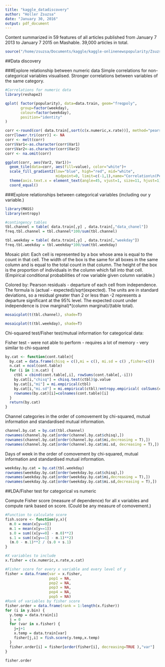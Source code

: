 ```yaml
---
title: "kaggle_datadiscovery"
author: "Holler Zsuzsa"
date: "January 30, 2016"
output: pdf_document
---
```


Content summarized in 59 features of all articles published from January 7 2013 to January 7 2015 on Mashable. 39,000 articles in total.

```r
source("/home/zsuzsa/Documents/kaggle/kaggle-onlinenewspopularity/Zsuzsi/data_read.R")
```

##Data discovery

###Explore relationship between numeric data
Simple correlations for non-categorical variables visualised. Stronger correlations between variables of the same category.

```r
#Correlations for numeric data
library(reshape2)

qplot( factor(popularity), data=data.train, geom="freqpoly", 
       group=factor(weekday), 
       colour=factor(weekday),
       position="identity"
)

corr <-round(cor( data.train[,sort(c(x.numeric,x.rate))], method="pearson", use="pairwise.complete.obs"),2)
corr[lower.tri(corr)] <- NA
corr <- melt(corr)
corr$Var1<-as.character(corr$Var1)
corr$Var2<-as.character(corr$Var2)
corr <- na.omit(corr)

ggplot(corr, aes(Var2, Var1))+
  geom_tile(data=corr, aes(fill=value), color="white")+
  scale_fill_gradient2(low="blue", high="red", mid="white", 
                       midpoint=0, limit=c(-1,1),name="Correlation\n(Pearson)")+
  theme(axis.text.x = element_text(angle=45, vjust=1, size=11, hjust=1))+
  coord_equal()

```

###Explore relationships between categorical variables (including our y variable.)

```r

library(MASS)
library(entropy)

#contingency tables
tbl.channel = table( data.train[,y] , data.train[,"data_chanel"]) 
freq.tbl.channel = tbl.channel*100/sum(tbl.channel)

tbl.weekday = table( data.train[,y] , data.train[,"weekday"]) 
freq.tbl.weekday = tbl.weekday*100/sum(tbl.weekday)
```

Mosaic plot: Each cell is represented by a box whose area is equal to the count in that cell. The width of the box is the same for all boxes in the same column and is equal to the total count in that column. The height of the box is the proportion of individuals in the column which fall into that cell. (Empirical conditional probabilities of row variable given column variable.)

Colored by: Pearson residuals - departure of each cell from independence. The formula is (actual - expected)/sqrt(expected). The units are in standard deviations, so a residual greater than 2 or less than -2 represents a departure significant at the 95% level. The expected count under independence is (row marginal)*(column marginal)/(table total).

```r
mosaicplot(t(tbl.channel), shade=T)

```

```r
mosaicplot(t(tbl.weekday), shade=T)
```

Chi-squared test/Fisher test/mutual information for categorical data:

Fisher test - were not able to perform - requires a lot of memory - very similar to chi-squared

```r
by.cat <- function(cont.table){
  by.cat = data.frame(chisq = c(),mi = c(), mi.sd = c() ,fisher=c())
  n.cat = ncol(cont.table)
  for (i in 1:n.cat) {
    ctbl = cbind(cont.table[,i], rowSums(cont.table[,-i])) 
    by.cat[i,"chisq"] = chisq.test(ctbl)$p.value
    by.cat[i,"mi"] = mi.empirical(ctbl)
    by.cat[i,"mi.sd"] = mi.empirical(ctbl)/entropy.empirical( colSums(ctbl) )
    rownames(by.cat)[i]=colnames(cont.table)[i]
  }
  return(by.cat)
}
```

Channel categories in the order of comovement by chi-squared, mutual information and standardised mutual information.

```r
channel.by.cat = by.cat(tbl.channel)
rownames(channel.by.cat[order(channel.by.cat$chisq),])
rownames(channel.by.cat[order(channel.by.cat$mi,decreasing = T),])
rownames(channel.by.cat[order(channel.by.cat$mi.sd, decreasing = T),])
```

Days of week in the order of comovement by chi-squared, mutual information and standardised mutual information.

```r
weekday.by.cat = by.cat(tbl.weekday)
rownames(weekday.by.cat[order(weekday.by.cat$chisq),])
rownames(weekday.by.cat[order(weekday.by.cat$mi,decreasing = T),])
rownames(weekday.by.cat[order(weekday.by.cat$mi.sd,decreasing = T),])

```


##LDA/Fisher test for categorical vs numeric

Compute Fisher score (measure of dependence) for all x variables and compute rank based on score. (Could be any measure of comovement.)
```r
#Function to calculate score
fish.score <- function(y,x){
  m.0 = mean(x[y==0]) 
  m.1 = mean(x[y==1])
  s.0 = sum((x[y==0] - m.0)**2)
  s.1 = sum((x[y==1] - m.1)**2)
  (m.0 - m.1)**2 / (s.0 + s.1)
}

#X variables to include
x.fisher = c(x.numeric,x.rate,x.cat)

#Fisher score for every x variable and every level of y
fisher = data.frame(var = x.fisher,
                    pop1 = NA,
                    pop2 = NA,
                    pop3 = NA,
                    pop4 = NA,
                    pop5 = NA)
#Rank of variables by fisher score
fisher.order = data.frame(rank = 1:length(x.fisher))
for (i in y.bin) {
  y.temp = data.train[i]
  j = 0
  for (var in x.fisher) {
    j=j+1
    x.temp = data.train[var]
    fisher[j,i] = fish.score(y.temp,x.temp)
  }
  fisher.order[i] = fisher[order(fisher[i], decreasing=TRUE ),"var"]
}

fisher.order
```